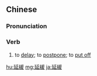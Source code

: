 {{also|延缓}}
==Chinese==
{{zh-forms|s=延缓}}

===Pronunciation===
{{zh-pron
|m=yánhuǎn
|c=jin4 wun6
|mn=qz:iân-hoǎn/xm:iân-hoān/tw,xm,zz:iân-oān
|cat=v
}}

===Verb===
{{zh-verb}}

# to [[delay]]; to [[postpone]]; to [[put off]]
#: {{zh-x|延緩 衰老|to '''delay''' senility}}
#: {{zh-x|延緩 絕經|to '''put off''' menopause}}

{{zh-cat|Advanced}}

[[hu:延緩]]
[[mg:延緩]]
[[ja:延緩]]